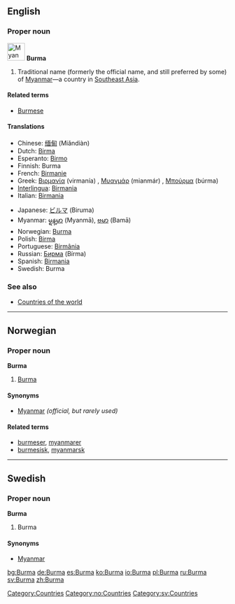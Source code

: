 ==English==

===Proper noun===
[[Image:Myanmar flag large.png|40px]]
'''Burma'''

# Traditional name (formerly the official name, and still preferred by some) of [[Myanmar]]—a country in [[Southeast Asia]].

====Related terms====
*[[Burmese]]

====Translations====
{{top}}
*Chinese: [[缅甸]] (Miǎndiàn)
*Dutch: [[Birma]]
*Esperanto: [[Birmo]]
*Finnish: Burma
*French: [[Birmanie]]
*Greek: [[Βιρμανία]] (virmanía) {{f}}, [[Μυανμάρ]] (mianmár) {{n}}, [[Μπούρμα]] (búrma) {{f}}
*[[Interlingua]]: [[Birmania]]
*Italian: [[Birmania]]
{{mid}}
*Japanese: [[ビルマ]] (Biruma)
*Myanmar: [[မ္ရန္‌မာ]] (Myanmā), [[ဗမာ]] (Bamā)
*Norwegian: [[#Norwegian|Burma]]
*Polish: [[Birma]] {{f}}
*Portuguese: [[Birmânia]] {{f}}
*Russian: [[Бирма]] (Bírma) {{f}}
*Spanish: [[Birmania]] {{f}}
*Swedish: Burma
{{bottom}}

===See also===
*[[Countries of the world]]


----

==Norwegian==
===Proper noun===
'''Burma'''
#[[#English|Burma]]
====Synonyms====
*[[Myanmar]] ''(official, but rarely used)''
====Related terms====
*[[burmeser]], [[myanmarer]]
*[[burmesisk]], [[myanmarsk]]


----
==Swedish==
===Proper noun===
'''Burma'''
#Burma
====Synonyms====
*[[Myanmar]]

[[Category:Countries]]
[[Category:no:Countries]]
[[Category:sv:Countries]]

[[bg:Burma]]
[[de:Burma]]
[[es:Burma]]
[[ko:Burma]]
[[io:Burma]]
[[pl:Burma]]
[[ru:Burma]]
[[sv:Burma]]
[[zh:Burma]]